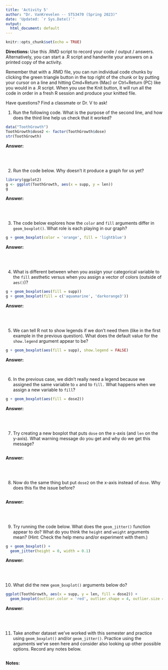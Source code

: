 ```yaml
---
title: 'Activity 5'
author: "Dr. VanKrevelen -- STS3470 (Spring 2023)"
date: 'Updated: `r Sys.Date()`'
output:
  html_document: default
---
```


```r
knitr::opts_chunk$set(echo = TRUE)
```

**Directions:** Use this .RMD script to record your code / output / answers. Alternatively, you can start a .R script and handwrite your answers on a printed copy of the activity.

Remember that with a .RMD file, you can run individual code chunks by clicking the green triangle button in the top right of the chunk or by putting your cursor on a line and hitting Cmd+Return (Mac) or Ctrl+Return (PC) like you would in a .R script. When you use the Knit button, it will run all the code in order in a fresh R session and produce your knitted file.

Have questions? Find a classmate or Dr. V to ask!


1. Run the following code. What is the purpose of the second line, and how does the third line help us check that it worked?

```r
data("ToothGrowth")
ToothGrowth$dose2 <- factor(ToothGrowth$dose)
str(ToothGrowth)
```

**Answer:**



<br>
<br>

2. Run the code below. Why doesn't it produce a graph for us yet?

```r
library(ggplot2)
g <- ggplot(ToothGrowth, aes(x = supp, y = len))
g
```

**Answer:**



<br>
<br>

3. The code below explores how the `color` and `fill` arguments differ in `geom_boxplot()`. What role is each playing in our graph?

```r
g + geom_boxplot(color = 'orange', fill = 'lightblue')
```

**Answer:**



<br>
<br>

4. What is different between when you assign your categorical variable to the `fill` aesthetic versus when you assign a vector of colors (outside of `aes()`)?

```r
g + geom_boxplot(aes(fill = supp))
g + geom_boxplot(fill = c('aquamarine', 'darkorange3'))
```


**Answer:**



<br>
<br>

5. We can tell R not to show legends if we don't need them (like in the first example in the previous question). What does the default value for the `show.legend` argument appear to be?

```r
g + geom_boxplot(aes(fill = supp), show.legend = FALSE)
```


**Answer:**



<br>

6. In the previous case, we didn't really need a legend because we assigned the same variable to `x` and to `fill.` What happens when we assign a new variable to `fill`?

```r
g + geom_boxplot(aes(fill = dose2))
```

**Answer:**



<br>
<br>

7. Try creating a new boxplot that puts `dose` on the x-axis (and `len` on the y-axis). What warning message do you get and why do we get this message?

```r

```

**Answer:**



<br>
<br>

8. Now do the same thing but put `dose2` on the x-axis instead of `dose`. Why does this fix the issue before?

```r

```

**Answer:**



<br>
<br>

9. Try running the code below. What does the `geom_jitter()` function appear to do? What do you think the `height` and `weight` arguments mean? (Hint: Check the help menu and/or experiment with them.)

```r
g + geom_boxplot() +
  geom_jitter(height = 0, width = 0.1)
```

**Answer:**



<br>
<br>

10. What did the new `geom_boxplot()` arguments below do?

```r
ggplot(ToothGrowth, aes(x = supp, y = len, fill = dose2)) +
  geom_boxplot(outlier.color = 'red', outlier.shape = 4, outlier.size = 4)
```

**Answer:**



<br>
<br>

11. Take another dataset we've worked with this semester and practice using `geom_boxplot()` and/or `geom_jitter()`. Practice using the arguments we've seen here and consider also looking up other possible options. Record any notes below.

```r

```

**Notes:**



<br>
<br>
